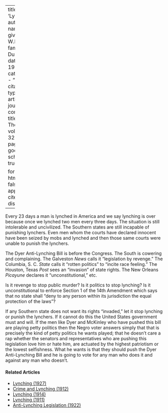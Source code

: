 
---
title: 'Lynching'
author:
  - name:
      given: W.E.B.
      family: Du Bois
date: May 1926
categories: 
  - ""
citation: 
  type: article-journal
  container-title: The Crisis
  volume: 32
  issue: 1
  page: 10
google-scholar: true

format:
  html:
    toc: false
    appendix-cite-as: display
---


Every 23 days a man is lynched in America and we say lynching is over because once we lynched two men every three days. The situation is still intolerable and uncivilized. The Southern states are still incapable of punishing lynchers. Even men whom the courts have declared innocent have been seized by mobs and lynched and then those same courts were unable to punish the lynchers.

The Dyer Anti-Lynching Bill is before the Congress. The South is cowering and complaining. The Galveston *News* calls it "legislation by revenge." The Columbia, S. C. *State* calls it "rotten politics" to "incite race feeling." The Houston, Texas *Post* sees an "invasion" of state rights. The New Orleans *Picayune* declares it "unconstitutional," etc.

Is it revenge to stop public murder? Is it politics to stop lynching? Is it unconstitutional to enforce Section 1 of the 14th Amendment which says that no state shall "deny to any person within its jurisdiction the equal protection of the laws"?

If any Southern state does not want its rights "invaded," let it stop lynching or punish the lynchers. If it cannot do this the United States government must and will. If the men like Dyer and McKinley who have pushed this bill are playing petty politics then the Negro voter answers simply that that is precisely the kind of petty politics he wants played; that he doesn't care a rap whether the senators and representatives who are pushing this legislation love him or hate him, are actuated by the highest patriotism or the lowest selfishness. What he wants is that they should push the Dyer Anti-Lynching Bill and he is going to vote for any man who does it and against any man who doesn't.

<!-- Similar articles start here -->
<div  class="clear-wrap"></div>

#### Related Articles

* [Lynching (1927)](/Volumes/33/04/lynching.html)
* [Crime and Lynching (1912)](/Volumes/03/03/crime_and_lynching.html)
* [Lynching (1914)](/Volumes/07/05/lynching.html)
* [Lynching (1911)](/Volumes/02/04/lynching.html)
* [Anti-Lynching Legislation (1922)](/Volumes/22/01/anti-lynching_legislation.html)

<!-- Similar articles end here -->